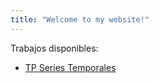 ```yaml
---
title: "Welcome to my website!"
---
```


Trabajos disponibles:

* <a href="tp_st.html">TP Series Temporales</a>